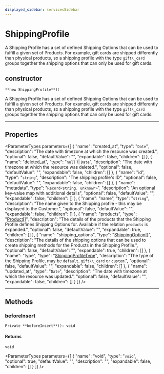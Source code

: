 ```yaml
---
displayed_sidebar: servicesSidebar
---
```



# ShippingProfile

A Shipping Profile has a set of defined Shipping Options that can be used to fulfill a given set of Products. For example, gift cards are shipped differently than physical products, so a shipping profile with the type `gift\_card` groups together the shipping options that can only be used for gift cards.

## constructor

`**new ShippingProfile**()`

A Shipping Profile has a set of defined Shipping Options that can be used to fulfill a given set of Products. For example, gift cards are shipped differently than physical products, so a shipping profile with the type `gift\_card` groups together the shipping options that can only be used for gift cards.

___

## Properties

<ParameterTypes parameters={[
  {
    "name": "created_at",
    "type": "`Date`",
    "description": "The date with timezone at which the resource was created.",
    "optional": false,
    "defaultValue": "",
    "expandable": false,
    "children": []
  },
  {
    "name": "deleted_at",
    "type": "`null` \\| `Date`",
    "description": "The date with timezone at which the resource was deleted.",
    "optional": false,
    "defaultValue": "",
    "expandable": false,
    "children": []
  },
  {
    "name": "id",
    "type": "`string`",
    "description": "The shipping profile's ID",
    "optional": false,
    "defaultValue": "",
    "expandable": false,
    "children": []
  },
  {
    "name": "metadata",
    "type": "`Record<string, unknown>`",
    "description": "An optional key-value map with additional details",
    "optional": false,
    "defaultValue": "",
    "expandable": false,
    "children": []
  },
  {
    "name": "name",
    "type": "`string`",
    "description": "The name given to the Shipping profile - this may be displayed to the Customer.",
    "optional": false,
    "defaultValue": "",
    "expandable": false,
    "children": []
  },
  {
    "name": "products",
    "type": "[Product](Product.mdx)[]",
    "description": "The details of the products that the Shipping Profile defines Shipping Options for. Available if the relation `products` is expanded.",
    "optional": false,
    "defaultValue": "",
    "expandable": true,
    "children": []
  },
  {
    "name": "shipping_options",
    "type": "[ShippingOption](ShippingOption.mdx)[]",
    "description": "The details of the shipping options that can be used to create shipping methods for the Products in the Shipping Profile.",
    "optional": false,
    "defaultValue": "",
    "expandable": true,
    "children": []
  },
  {
    "name": "type",
    "type": "[ShippingProfileType](../enums/ShippingProfileType.mdx)",
    "description": "The type of the Shipping Profile, may be `default`, `gift\\_card` or `custom`.",
    "optional": false,
    "defaultValue": "",
    "expandable": false,
    "children": []
  },
  {
    "name": "updated_at",
    "type": "`Date`",
    "description": "The date with timezone at which the resource was updated.",
    "optional": false,
    "defaultValue": "",
    "expandable": false,
    "children": []
  }
]} />

___

## Methods

### beforeInsert

`Private **beforeInsert**(): void`

#### Returns

`void`

<ParameterTypes parameters={[
  {
    "name": "void",
    "type": "`void`",
    "optional": true,
    "defaultValue": "",
    "description": "",
    "expandable": false,
    "children": []
  }
]} />

